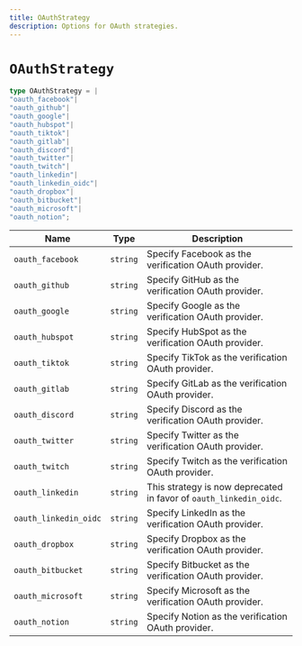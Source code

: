 ```yaml
---
title: OAuthStrategy
description: Options for OAuth strategies.
---
```


# `OAuthStrategy`

```typescript
type OAuthStrategy = |
"oauth_facebook"|
"oauth_github"|
"oauth_google"|
"oauth_hubspot"|
"oauth_tiktok"|
"oauth_gitlab"|
"oauth_discord"|
"oauth_twitter"|
"oauth_twitch"|
"oauth_linkedin"|
"oauth_linkedin_oidc"|
"oauth_dropbox"|
"oauth_bitbucket"|
"oauth_microsoft"|
"oauth_notion";
```

| Name | Type | Description |
| --- | --- | --- |
| `oauth_facebook` | `string` | Specify Facebook as the verification OAuth provider. |
| `oauth_github` | `string` | Specify GitHub as the verification OAuth provider. |
| `oauth_google` | `string` | Specify Google as the verification OAuth provider. |
| `oauth_hubspot` | `string` | Specify HubSpot as the verification OAuth provider. |
| `oauth_tiktok` | `string` | Specify TikTok as the verification OAuth provider. |
| `oauth_gitlab` | `string` | Specify GitLab as the verification OAuth provider. |
| `oauth_discord` | `string` | Specify Discord as the verification OAuth provider. |
| `oauth_twitter` | `string` | Specify Twitter as the verification OAuth provider. |
| `oauth_twitch` | `string` | Specify Twitch as the verification OAuth provider. |
| `oauth_linkedin` | `string` | This strategy is now deprecated in favor of `oauth_linkedin_oidc`. |
| `oauth_linkedin_oidc` | `string` | Specify LinkedIn as the verification OAuth provider. |
| `oauth_dropbox` | `string` | Specify Dropbox as the verification OAuth provider. |
| `oauth_bitbucket` | `string` | Specify Bitbucket as the verification OAuth provider. |
| `oauth_microsoft` | `string` | Specify Microsoft as the verification OAuth provider. |
| `oauth_notion` | `string` | Specify Notion as the verification OAuth provider. |
